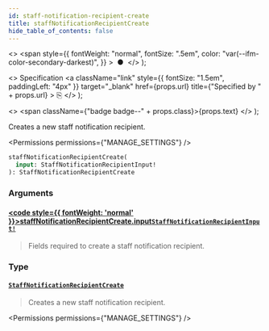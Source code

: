 ```yaml
---
id: staff-notification-recipient-create
title: staffNotificationRecipientCreate
hide_table_of_contents: false
---
```


  <>
    <span
      style={{
        fontWeight: "normal",
        fontSize: ".5em",
        color: "var(--ifm-color-secondary-darkest)",
      }}
    >
      &nbsp;●&nbsp;
    </span>
  </>
);

  <>
    Specification
    <a
      className="link"
      style={{ fontSize: "1.5em", paddingLeft: "4px" }}
      target="\_blank"
      href={props.url}
      title={"Specified by " + props.url}
    >
      ⎘
    </a>
  </>
);

  <>
    <span className={"badge badge--" + props.class}>{props.text}</span>
  </>
);

Creates a new staff notification recipient.

<Permissions permissions={"MANAGE_SETTINGS"} />

```graphql
staffNotificationRecipientCreate(
  input: StaffNotificationRecipientInput!
): StaffNotificationRecipientCreate
```

### Arguments

#### [<code style={{ fontWeight: 'normal' }}>staffNotificationRecipientCreate.<b>input</b></code>](#)<Bullet />[`StaffNotificationRecipientInput!`](../../../api-reference/miscellaneous/inputs/staff-notification-recipient-input) <Badge class="secondary" text="non-null"/> <Badge class="secondary" text="input"/> <Badge class="secondary" text="miscellaneous"/>

> Fields required to create a staff notification recipient.

### Type

#### [`StaffNotificationRecipientCreate`](../../../api-reference/users/objects/staff-notification-recipient-create) <Badge class="secondary" text="object"/> <Badge class="secondary" text="users"/>

> Creates a new staff notification recipient.

<Permissions permissions={"MANAGE_SETTINGS"} />

>

